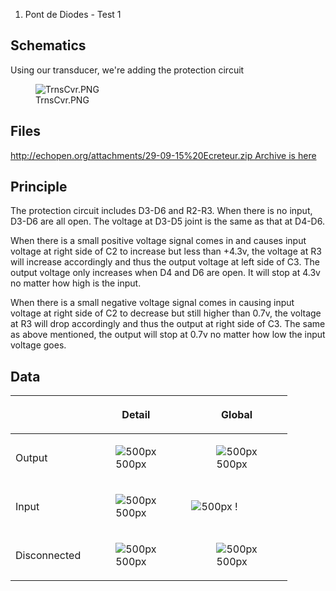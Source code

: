 # Pont de Diodes - Test 1

== Schematics ==

Using our transducer, we're adding the protection circuit

[[File:TrnsCvr.PNG]]

== Files ==

[[http://echopen.org/attachments/29-09-15%20Ecreteur.zip Archive is here]]

== Principle ==

The protection circuit includes D3-D6 and R2-R3. When there is no input, D3-D6 are all open. The voltage at D3-D5 joint is the same as that at D4-D6. 

When there is a small positive voltage signal comes in and causes input voltage at right side of C2 to increase but less than +4.3v, the voltage at R3 will increase accordingly and thus the output voltage at left side of C3. The output voltage only increases when D4 and D6 are open. It will stop at 4.3v no matter how high is the input.

When there is a small negative voltage signal comes in causing input voltage at right side of C2 to decrease but still higher than 0.7v, the voltage at R3 will drop accordingly and thus the output at right side of C3. The same as above mentioned, the output will stop at 0.7v no matter how low the input voltage goes.

== Data ==
{| class="wikitable"
! 
! Detail
! Global
|-
| Output
| [[File:LOW Out Detail.png| 500px]]
| [[File:LOW Out Global.png| 500px]]
|-
| Input
| [[File:HIGH Out Detail.png| 500px]]
| [[File:HIGH Out Global.png| 500px]] !
|-
| Disconnected
| [[File:Disconnected Detail.png| 500px]]
| [[File:Disconnected Global.png| 500px]]
|}